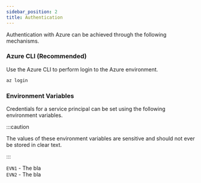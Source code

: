 ---
sidebar_position: 2
title: Authentication
---


Authentication with Azure can be achieved through the following mechanisms. 

### Azure CLI (Recommended)

Use the Azure CLI to perform login to the Azure environment. 

```bash
az login
```

### Environment Variables

Credentials for a service principal can be set using the following environment variables.

:::caution

The values of these environment variables are sensitive and should not ever be stored in clear text.

:::

```EVN1``` - The bla<br/>
```EVN2``` - The bla
